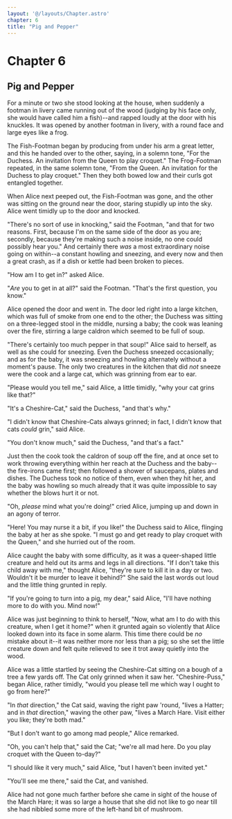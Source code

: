 ```yaml
---
layout: '@/layouts/Chapter.astro'
chapter: 6
title: "Pig and Pepper"
---
```


# Chapter 6

## Pig and Pepper

For a minute or two she stood looking at the house, when suddenly a
footman in livery came running out of the wood (judging by his face
only, she would have called him a fish)--and rapped loudly at the door
with his knuckles. It was opened by another footman in livery, with a
round face and large eyes like a frog.

The Fish-Footman began by producing from under his arm a great letter,
and this he handed over to the other, saying, in a solemn tone, "For the
Duchess. An invitation from the Queen to play croquet." The
Frog-Footman repeated, in the same solemn tone, "From the Queen. An
invitation for the Duchess to play croquet." Then they both bowed low
and their curls got entangled together.

When Alice next peeped out, the Fish-Footman was gone, and the other was
sitting on the ground near the door, staring stupidly up into the sky.
Alice went timidly up to the door and knocked.

"There's no sort of use in knocking," said the Footman, "and that for
two reasons. First, because I'm on the same side of the door as you are;
secondly, because they're making such a noise inside, no one could
possibly hear you." And certainly there _was_ a most extraordinary noise
going on within--a constant howling and sneezing, and every now and then
a great crash, as if a dish or kettle had been broken to pieces.

"How am I to get in?" asked Alice.

"_Are_ you to get in at all?" said the Footman. "That's the first
question, you know."

Alice opened the door and went in. The door led right into a large
kitchen, which was full of smoke from one end to the other; the Duchess
was sitting on a three-legged stool in the middle, nursing a baby; the
cook was leaning over the fire, stirring a large caldron which seemed to
be full of soup.

<CaptionedImage src='/image/hero.jpg' alt="Alice in the Room of the Duchess"  />

"There's certainly too much pepper in that soup!" Alice said to herself,
as well as she could for sneezing. Even the Duchess sneezed
occasionally; and as for the baby, it was sneezing and howling
alternately without a moment's pause. The only two creatures in the
kitchen that did _not_ sneeze were the cook and a large cat, which was
grinning from ear to ear.

"Please would you tell me," said Alice, a little timidly, "why your cat
grins like that?"

"It's a Cheshire-Cat," said the Duchess, "and that's why."

"I didn't know that Cheshire-Cats always grinned; in fact, I didn't know
that cats _could_ grin," said Alice.

"You don't know much," said the Duchess, "and that's a fact."

Just then the cook took the caldron of soup off the fire, and at once
set to work throwing everything within her reach at the Duchess and the
baby--the fire-irons came first; then followed a shower of saucepans,
plates and dishes. The Duchess took no notice of them, even when they
hit her, and the baby was howling so much already that it was quite
impossible to say whether the blows hurt it or not.

"Oh, _please_ mind what you're doing!" cried Alice, jumping up and down
in an agony of terror.

"Here! You may nurse it a bit, if you like!" the Duchess said to Alice,
flinging the baby at her as she spoke. "I must go and get ready to play
croquet with the Queen," and she hurried out of the room.

Alice caught the baby with some difficulty, as it was a queer-shaped
little creature and held out its arms and legs in all directions. "If I
don't take this child away with me," thought Alice, "they're sure to
kill it in a day or two. Wouldn't it be murder to leave it behind?" She
said the last words out loud and the little thing grunted in reply.

"If you're going to turn into a pig, my dear," said Alice, "I'll have
nothing more to do with you. Mind now!"

Alice was just beginning to think to herself, "Now, what am I to do with
this creature, when I get it home?" when it grunted again so violently
that Alice looked down into its face in some alarm. This time there
could be _no_ mistake about it--it was neither more nor less than a pig;
so she set the little creature down and felt quite relieved to see it
trot away quietly into the wood.

Alice was a little startled by seeing the Cheshire-Cat sitting on a
bough of a tree a few yards off. The Cat only grinned when it saw her.
"Cheshire-Puss," began Alice, rather timidly, "would you please tell me
which way I ought to go from here?"

"In _that_ direction," the Cat said, waving the right paw 'round, "lives
a Hatter; and in _that_ direction," waving the other paw, "lives a March
Hare. Visit either you like; they're both mad."

"But I don't want to go among mad people," Alice remarked.

"Oh, you can't help that," said the Cat; "we're all mad here. Do you
play croquet with the Queen to-day?"

"I should like it very much," said Alice, "but I haven't been invited
yet."

"You'll see me there," said the Cat, and vanished.

Alice had not gone much farther before she came in sight of the house of
the March Hare; it was so large a house that she did not like to go near
till she had nibbled some more of the left-hand bit of mushroom.